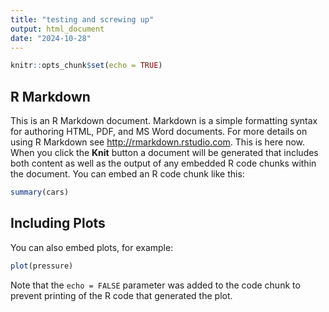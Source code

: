 ```yaml
---
title: "testing and screwing up"
output: html_document
date: "2024-10-28"
---
```


```r
knitr::opts_chunk$set(echo = TRUE)
```

## R Markdown

This is an R Markdown document. Markdown is a simple formatting syntax for authoring HTML, PDF, and MS Word documents. For more details on using R Markdown see <http://rmarkdown.rstudio.com>.
This is here now.
When you click the **Knit** button a document will be generated that includes both content as well as the output of any embedded R code chunks within the document. You can embed an R code chunk like this:




```r
summary(cars)
```

## Including Plots

You can also embed plots, for example:

```r
plot(pressure)
```

Note that the `echo = FALSE` parameter was added to the code chunk to prevent printing of the R code that generated the plot.
